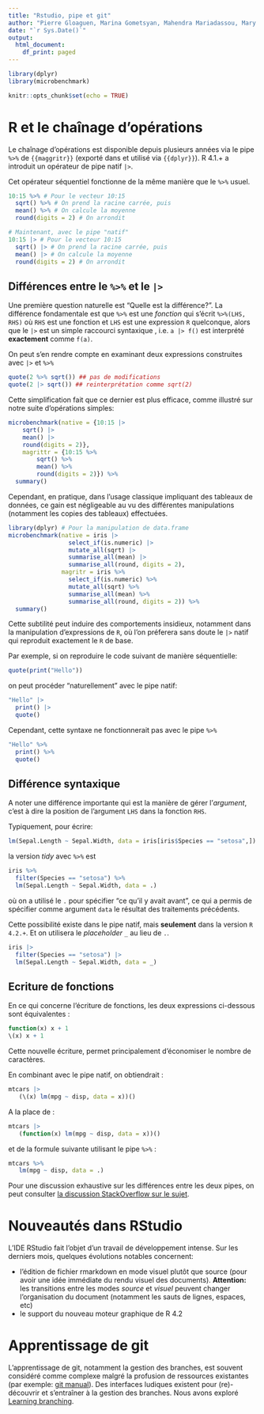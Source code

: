 ```yaml
---
title: "Rstudio, pipe et git"
author: "Pierre Gloaguen, Marina Gometsyan, Mahendra Mariadassou, Mary Savino"
date: "`r Sys.Date()`"
output: 
  html_document:
    df_print: paged
---
```


```r
library(dplyr)
library(microbenchmark)
```

```r
knitr::opts_chunk$set(echo = TRUE)
```

# R et le chaînage d'opérations

Le chaînage d'opérations est disponible depuis plusieurs années via le pipe `%>%` de `{{maggritr}}` (exporté dans et utilisé via `{{dplyr}}`). R 4.1.+ a introduit un opérateur de pipe natif `|>`.

Cet opérateur séquentiel fonctionne de la même manière que le `%>%` usuel.

```r
10:15 %>% # Pour le vecteur 10:15
  sqrt() %>% # On prend la racine carrée, puis
  mean() %>% # On calcule la moyenne
  round(digits = 2) # On arrondit
```

```r
# Maintenant, avec le pipe "natif"
10:15 |> # Pour le vecteur 10:15
  sqrt() |> # On prend la racine carrée, puis
  mean() |> # On calcule la moyenne
  round(digits = 2) # On arrondit
```

## Différences entre le `%>%` et le `|>`

Une première question naturelle est "Quelle est la différence?". La différence fondamentale est que `%>%` est une *fonction* qui s'écrit `%>%(LHS, RHS)` où `RHS` est une fonction et `LHS` est une expression `R` quelconque, alors que le `|>` est un simple raccourci syntaxique , i.e. `a |> f()` est interprété **exactement** comme `f(a)`.

On peut s'en rendre compte en examinant deux expressions construites avec `|>` et `%>%`

```r
quote(2 %>% sqrt()) ## pas de modifications
quote(2 |> sqrt()) ## reinterprétation comme sqrt(2)
```

Cette simplification fait que ce dernier est plus efficace, comme illustré sur notre suite d'opérations simples:

```r
microbenchmark(native = {10:15 |>
    sqrt() |> 
    mean() |> 
    round(digits = 2)},
    magrittr = {10:15 %>%
        sqrt() %>%
        mean() %>%
        round(digits = 2)}) %>% 
  summary()
```

Cependant, en pratique, dans l'usage classique impliquant des tableaux de données, ce gain est négligeable au vu des différentes manipulations (notamment les copies des tableaux) effectuées.

```r
library(dplyr) # Pour la manipulation de data.frame
microbenchmark(native = iris |>
                 select_if(is.numeric) |>
                 mutate_all(sqrt) |> 
                 summarise_all(mean) |>
                 summarise_all(round, digits = 2),
               magritr = iris %>% 
                 select_if(is.numeric) %>% 
                 mutate_all(sqrt) %>%  
                 summarise_all(mean) %>% 
                 summarise_all(round, digits = 2)) %>% 
  summary()
```

Cette subtilité peut induire des comportements insidieux, notamment dans la manipulation d'expressions de `R`, où l'on préferera sans doute le `|>` natif qui reproduit exactement le `R` de base.

Par exemple, si on reproduire le code suivant de manière séquentielle:

```r
quote(print("Hello"))
```

on peut procéder "naturellement" avec le pipe natif:

```r
"Hello" |> 
  print() |> 
  quote()
```

Cependant, cette syntaxe ne fonctionnerait pas avec le pipe `%>%`

```r
"Hello" %>% 
  print() %>% 
  quote()
```

## Différence syntaxique

A noter une différence importante qui est la manière de gérer l'*argument*, c'est à dire la position de l'argument `LHS` dans la fonction `RHS`.

Typiquement, pour écrire:

```r
lm(Sepal.Length ~ Sepal.Width, data = iris[iris$Species == "setosa",])
```

la version *tidy* avec `%>%` est

```r
iris %>% 
  filter(Species == "setosa") %>% 
  lm(Sepal.Length ~ Sepal.Width, data = .)
```

où on a utilisé le `.` pour spécifier "ce qu'il y avait avant", ce qui a permis de spécifier comme argument `data` le résultat des traitements précédents.

Cette possibilité existe dans le pipe natif, mais **seulement** dans la version `R 4.2.+`. Et on utilisera le *placeholder* `_` au lieu de `.`.

```r
iris |> 
  filter(Species == "setosa") |> 
  lm(Sepal.Length ~ Sepal.Width, data = _)
```

## Ecriture de fonctions

En ce qui concerne l'écriture de fonctions, les deux expressions ci-dessous sont équivalentes :

```r
function(x) x + 1 
\(x) x + 1
```

Cette nouvelle écriture, permet principalement d'économiser le nombre de caractères.

En combinant avec le pipe natif, on obtiendrait :

```r
mtcars |> 
   (\(x) lm(mpg ~ disp, data = x))() 
```

A la place de :

```r
mtcars |> 
   (function(x) lm(mpg ~ disp, data = x))()
```

et de la formule suivante utilisant le pipe `%>%` :

```r
mtcars %>% 
   lm(mpg ~ disp, data = .)
```

Pour une discussion exhaustive sur les différences entre les deux pipes, on peut consulter [la discussion StackOverflow sur le sujet](https://stackoverflow.com/questions/67633022/what-are-the-differences-between-rs-new-native-pipe-and-the-magrittr-pipe).

# Nouveautés dans RStudio

L'IDE RStudio fait l'objet d'un travail de développement intense. Sur les derniers mois, quelques évolutions notables concernent:

-   l'édition de fichier rmarkdown en mode visuel plutôt que source (pour avoir une idée immédiate du rendu visuel des documents). **Attention:** les transitions entre les modes *source* et *visuel* peuvent changer l'organisation du document (notamment les sauts de lignes, espaces, etc)
-   le support du nouveau moteur graphique de R 4.2

# Apprentissage de git

L'apprentissage de git, notamment la gestion des branches, est souvent considéré comme complexe malgré la profusion de ressources existantes (par exemple: [git manual](https://git-scm.com/docs/user-manual.html)). Des interfaces ludiques existent pour (re)-découvrir et s'entraîner à la gestion des branches. Nous avons exploré [Learning branching](https://learngitbranching.js.org/).